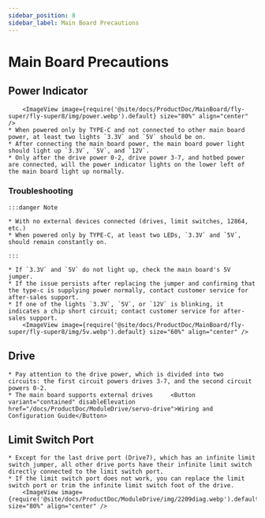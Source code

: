 ```yaml
---
sidebar_position: 8
sidebar_label: Main Board Precautions
---
```









# Main Board Precautions

## Power Indicator

        <ImageView image={require('@site/docs/ProductDoc/MainBoard/fly-super/fly-super8/img/power.webp').default} size="80%" align="center" />
    * When powered only by TYPE-C and not connected to other main board power, at least two lights `3.3V` and `5V` should be on.
    * After connecting the main board power, the main board power light should light up `3.3V`, `5V`, and `12V`.
    * Only after the drive power 0-2, drive power 3-7, and hotbed power are connected, will the power indicator lights on the lower left of the main board light up normally.

### Troubleshooting


    :::danger Note

    * With no external devices connected (drives, limit switches, 12864, etc.)
    * When powered only by TYPE-C, at least two LEDs, `3.3V` and `5V`, should remain constantly on.

    :::

    * If `3.3V` and `5V` do not light up, check the main board's 5V jumper.
    * If the issue persists after replacing the jumper and confirming that the type-c is supplying power normally, contact customer service for after-sales support.
    * If one of the lights `3.3V`, `5V`, or `12V` is blinking, it indicates a chip short circuit; contact customer service for after-sales support.
        <ImageView image={require('@site/docs/ProductDoc/MainBoard/fly-super/fly-super8/img/5v.webp').default} size="60%" align="center" />

## Drive

    * Pay attention to the drive power, which is divided into two circuits: the first circuit powers drives 3-7, and the second circuit powers 0-2.
    * The main board supports external drives     <Button variant="contained" disableElevation href="/docs/ProductDoc/ModuleDrive/servo-drive">Wiring and Configuration Guide</Button>

## Limit Switch Port

    * Except for the last drive port (Drive7), which has an infinite limit switch jumper, all other drive ports have their infinite limit switch directly connected to the limit switch port.
    * If the limit switch port does not work, you can replace the limit switch port or trim the infinite limit switch foot of the drive.
        <ImageView image={require('@site/docs/ProductDoc/ModuleDrive/img/2209diag.webp').default} size="80%" align="center" />